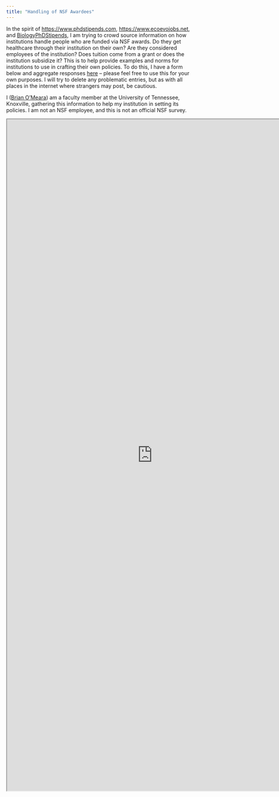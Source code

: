 ```yaml
---
title: "Handling of NSF Awardees"
---
```


In the spirit of <https://www.phdstipends.com>, <https://www.ecoevojobs.net>, and [BiologyPhDStipends](https://rhettrautsaw.app/shiny/BiologyPhDStipends/), I am trying to crowd source information on how institutions handle people who are funded via NSF awards. Do they get healthcare through their institution on their own? Are they considered employees of the institution? Does tuition come from a grant or does the institution subsidize it? This is to help provide examples and norms for institutions to use in crafting their own policies. To do this, I have a form below and aggregate responses [here](https://docs.google.com/spreadsheets/d/1IKbg6WxA_bVKnY1JMbB0UudrP1-RT5CVWqIOGKscrj8/edit?usp=sharing) -- please feel free to use this for your own purposes. I will try to delete any problematic entries, but as with all places in the internet where strangers may post, be cautious. 

I ([Brian O'Meara](https://brianomeara.info)) am a faculty member at the University of Tennessee, Knoxville, gathering this information to help my institution in setting its policies. I am not an NSF employee, and this is not an official NSF survey.

```{=html}
<iframe width="780" height="1800" src="https://forms.gle/WoPkN16374NGeu2b9" title="NSF Awardee Handling"></iframe>
```